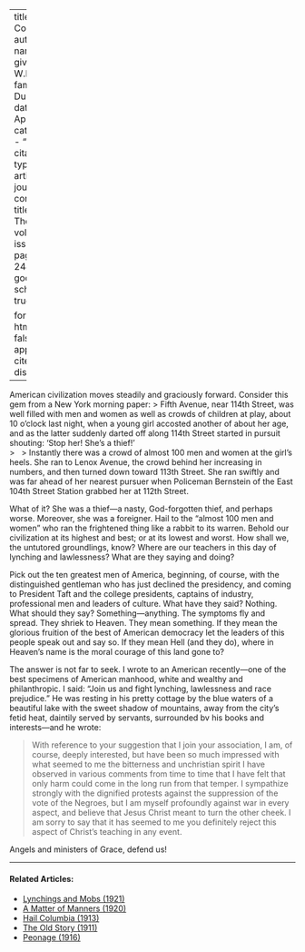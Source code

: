 
---
title: 'Hail, Columbia!'
author:
  - name:
      given: W.E.B.
      family: Du Bois
date: Apr. 1911
categories: 
  - ""
citation: 
  type: article-journal
  container-title: The Crisis
  volume: 2
  issue: 6
  page: 244-245
google-scholar: true

format:
  html:
    toc: false
    appendix-cite-as: display
---



American civilization moves steadily and graciously forward. Consider this gem from a New York morning paper: 
> Fifth Avenue, near 114th Street, was well filled with men and women as well as crowds of children at play, about 10 o'clock last night, when a young girl accosted another of about her age, and as the latter suddenly darted off along 114th Street started in pursuit shouting: 'Stop her! She's a thief!'   
> &nbsp;
> Instantly there was a crowd of almost 100 men and women at the girl's heels. She ran to Lenox Avenue, the crowd behind her increasing in numbers, and then turned down toward 113th Street. She ran swiftly and was far ahead of her nearest pursuer when Policeman Bernstein of the East 104th Street Station grabbed her at 112th Street.

What of it? She was a thief---a nasty, God-forgotten thief, and perhaps worse. Moreover, she was a foreigner. Hail to the "almost 100 men and women" who ran the frightened thing like a rabbit to its warren. Behold our civilization at its highest and best; or at its lowest and worst. How shall we, the untutored groundlings, know? Where are our teachers in this day of lynching and lawlessness? What are they saying and doing?

Pick out the ten greatest men of America, beginning, of course, with the distinguished gentleman who has just declined the presidency, and coming to President Taft and the college presidents, captains of industry, professional men and leaders of culture. What have they said? Nothing. What should they say? Something---anything. The symptoms fly and spread. They shriek to Heaven. They mean something. If they mean the glorious fruition of the best of American democracy let the leaders of this people speak out and say so. If they mean Hell (and they do), where in Heaven's name is the moral courage of this land gone to?

The answer is not far to seek. I wrote to an American recently---one of the best specimens of American manhood, white and wealthy and philanthropic. I said: "Join us and fight lynching, lawlessness and race prejudice." He was resting in his pretty cottage by the blue waters of a beautiful lake with the sweet shadow of mountains, away from the city's fetid heat, daintily served by servants, surrounded bv his books and interests---and he wrote:

> With reference to your suggestion that I join your association, I am, of course, deeply interested, but have
been so much impressed with what seemed to me the bitterness and unchristian spirit I have observed in various comments from time to time that I have felt that only harm could come in the long run from that temper. I sympathize strongly with the dignified protests against the suppression of the vote of the Negroes, but I am myself profoundly against war in every aspect, and believe that Jesus Christ meant to turn the other cheek. I am sorry to say that it has seemed to me you definitely reject this aspect of Christ's teaching in any event. 

Angels and ministers of Grace, defend us!

<!-- Similar articles start here -->
<div  class="clear-wrap"></div>
<hr>
#### Related Articles:

* [Lynchings and Mobs (1921)](/Volumes/22/04/lynchings.html)
* [A Matter of Manners (1920)](/Volumes/19/04/matter-of-manners.html)
* [Hail Columbia (1913)](/Volumes/05/06/hail_columbia.html)
* [The Old Story (1911)](/Volumes/01/03/old_story.html)
* [Peonage (1916)](/Volumes/11/06/peonage.html)

<!-- Similar articles end here -->